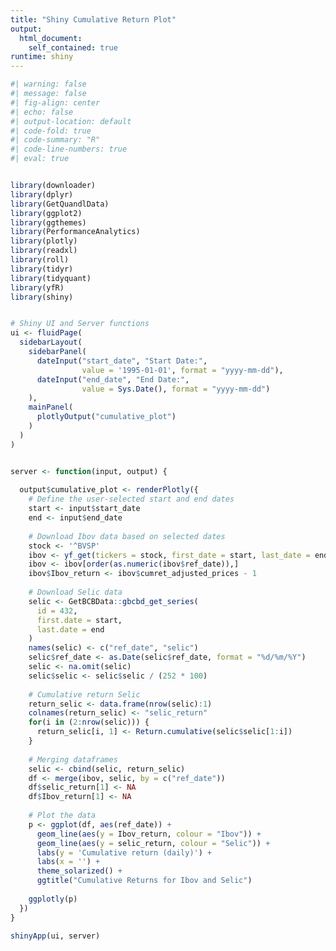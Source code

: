 ```yaml
---
title: "Shiny Cumulative Return Plot"
output: 
  html_document:
    self_contained: true
runtime: shiny
---
```


```r
#| warning: false
#| message: false
#| fig-align: center
#| echo: false
#| output-location: default
#| code-fold: true
#| code-summary: "R"
#| code-line-numbers: true
#| eval: true


library(downloader)
library(dplyr)
library(GetQuandlData)
library(ggplot2)
library(ggthemes)
library(PerformanceAnalytics)
library(plotly)
library(readxl)
library(roll)
library(tidyr)
library(tidyquant)
library(yfR)
library(shiny)


# Shiny UI and Server functions
ui <- fluidPage(
  sidebarLayout(
    sidebarPanel(
      dateInput("start_date", "Start Date:",
                value = '1995-01-01', format = "yyyy-mm-dd"),
      dateInput("end_date", "End Date:",
                value = Sys.Date(), format = "yyyy-mm-dd")
    ),
    mainPanel(
      plotlyOutput("cumulative_plot")
    )
  )
)


server <- function(input, output) {
  
  output$cumulative_plot <- renderPlotly({
    # Define the user-selected start and end dates
    start <- input$start_date
    end <- input$end_date
    
    # Download Ibov data based on selected dates
    stock <- '^BVSP'
    ibov <- yf_get(tickers = stock, first_date = start, last_date = end)
    ibov <- ibov[order(as.numeric(ibov$ref_date)),]
    ibov$Ibov_return <- ibov$cumret_adjusted_prices - 1
    
    # Download Selic data
    selic <- GetBCBData::gbcbd_get_series(
      id = 432,
      first.date = start,
      last.date = end
    )
    names(selic) <- c("ref_date", "selic")
    selic$ref_date <- as.Date(selic$ref_date, format = "%d/%m/%Y")
    selic <- na.omit(selic)
    selic$selic <- selic$selic / (252 * 100)
    
    # Cumulative return Selic
    return_selic <- data.frame(nrow(selic):1)
    colnames(return_selic) <- "selic_return"
    for(i in (2:nrow(selic))) {
      return_selic[i, 1] <- Return.cumulative(selic$selic[1:i])
    }
    
    # Merging dataframes
    selic <- cbind(selic, return_selic)
    df <- merge(ibov, selic, by = c("ref_date"))
    df$selic_return[1] <- NA
    df$Ibov_return[1] <- NA
    
    # Plot the data
    p <- ggplot(df, aes(ref_date)) +
      geom_line(aes(y = Ibov_return, colour = "Ibov")) +
      geom_line(aes(y = selic_return, colour = "Selic")) +
      labs(y = 'Cumulative return (daily)') +
      labs(x = '') +
      theme_solarized() +
      ggtitle("Cumulative Returns for Ibov and Selic")
    
    ggplotly(p)
  })
}

shinyApp(ui, server)

```

